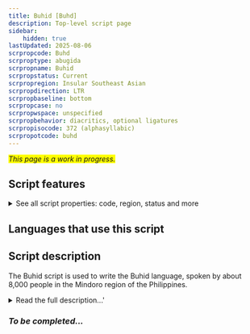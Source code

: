 ```yaml
---
title: Buhid [Buhd]
description: Top-level script page
sidebar:
    hidden: true
lastUpdated: 2025-08-06
scrpropcode: Buhd
scrproptype: abugida
scrpropname: Buhid
scrpropstatus: Current
scrpropregion: Insular Southeast Asian
scrpropdirection: LTR
scrpropbaseline: bottom
scrpropcase: no
scrpropwspace: unspecified
scrpropbehavior: diacritics, optional ligatures
scrpropisocode: 372 (alphasyllabic)
scrpropotcode: buhd
---
```


<span style='background-color:yellow'>_This page is a work in progress._</span>


## Script features

<details>
<summary> See all script properties: code, region, status and more</summary>
<ScriptInfo />
</details>

## Languages that use this script

<WsList script='Buhd' wsMax='5' />

## Script description

The Buhid script is used to write the Buhid language, spoken by about 8,000 people in the Mindoro region of the Philippines.

<details><summary>Read the full description...'</summary>_Not yet available._</details>

### _To be completed..._

